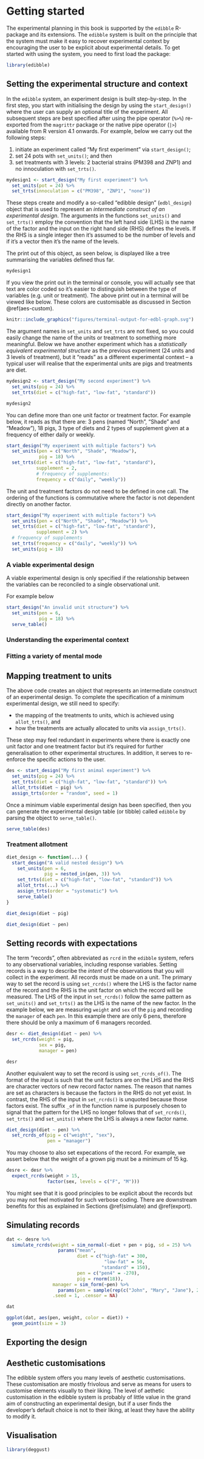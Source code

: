 # Getting started  {#start}


The experimental planning in this book is supported by the `edibble` R-package and its extensions. The `edibble` system is built on the principle that the system must make it easy to recover experimental context by encouraging the user to be explicit about experimental details. To get started with using the system, you need to first load the package: 

```r
library(edibble)
```

## Setting the experimental structure and context


In the `edibble` system, an experiment design is built step-by-step. In the first step, you start with initialising the design by using the `start_design()` where the user can supply an optional title of the experiment. All subsequent steps are best specified after using the pipe operator (`%>%`) re-exported from the `magrittr` package or the native pipe operator (`|>`) available from R version 4.1 onwards. For example, below we carry out the following steps:

1. initiate an experiment called "My first experiment" via `start_design()`; 
2. set 24 pots with `set_units()`; and then 
3. set treatments with 3 levels: 2 bacterial strains (PM398 and ZNP1) and no innoculation with `set_trts()`. 


```r
mydesign1 <- start_design("My first experiment") %>% 
  set_units(pot = 24) %>% 
  set_trts(innoculation = c("PM398", "ZNP1", "none"))
```

These steps create and modify a so-called "edibble design" (`edbl_design`) object that is used to represent an *intermediate construct of an experimental design*. The arguments in the functions `set_units()` and `set_trts()` employ the convention that the left hand side (LHS) is the name of the factor and the input on the right hand side (RHS) defines the levels. If the RHS is a single integer then it's assumed to be the number of levels and if it's a vector then it's the name of the levels. 


The print out of this object, as seen below, is displayed like a tree summarising the variables defined thus far. 

```r
mydesign1
```

If you view the print out in the terminal or console, you will actually see that text are color coded so it's easier to distinguish between the type of variables (e.g. unit or treatment). The above print out in a terminal will be viewed like below. These colors are customisable as discussed in Section \@ref(aes-custom).

```r
knitr::include_graphics("figures/terminal-output-for-edbl-graph.svg")
```




The argument names in `set_units` and `set_trts` are not fixed, so you could easily change the name of the units or treatment to something more meaningful. Below we have another experiment which has a *statistically equivalent experimental structure* as the previous experiment (24 units and 3 levels of treatment), but it "reads" as a different experimental context -- a typical user will realise that the experimental units are pigs and treatments are diet. 

```r
mydesign2 <- start_design("My second experiment") %>% 
  set_units(pig = 24) %>% 
  set_trts(diet = c("high-fat", "low-fat", "standard"))

mydesign2
```

You can define more than one unit factor or treatment factor. For example below, it reads as that there are: 3 pens (named "North", "Shade" and "Meadow"), 18 pigs, 3 type of diets and 2 types of supplement given at a frequency of either daily or weekly.

```r
start_design("My experiment with multiple factors") %>% 
  set_units(pen = c("North", "Shade", "Meadow"),
            pig = 18) %>% 
  set_trts(diet = c("high-fat", "low-fat", "standard"),
           supplement = 2, 
           # frequency of supplements:
           frequency = c("daily", "weekly"))
```

The unit and treatment factors do not need to be defined in one call. The ordering of the functions is commutative where the factor is not dependent directly on another factor. 

```r
start_design("My experiment with multiple factors") %>% 
  set_units(pen = c("North", "Shade", "Meadow")) %>%
  set_trts(diet = c("high-fat", "low-fat", "standard"),
           supplement = 2) %>% 
  # frequency of supplements
  set_trts(frequency = c("daily", "weekly")) %>% 
  set_units(pig = 18) 
```

### A viable experimental design 

::: {.info.callout}

A viable experimental design is only specified if the relationship between the variables can be reconciled to a single observational unit. 

:::

For example below 

```r
start_design("An invalid unit structure") %>% 
  set_units(pen = 6,
            pig = 18) %>% 
  serve_table()
```

### Understanding the experimental context

### Fitting a variety of mental mode 




## Mapping treatment to units {#map-trts}

The above code creates an object that represents an intermediate construct of an experimental design. To complete the specification of a minimum experimental design, we still need to specify:

* the mapping of the treatments to units, which is achieved using `allot_trts()`,  and 
* how the treatments are actually allocated to units via `assign_trts()`. 

These step may feel redundant in experiments where there is exactly one unit factor and one treatment factor but it's required for further generalisation to other experimental structures. In addition, it serves to re-enforce the specific actions to the user. 


```r
des <- start_design("My first animal experiment") %>% 
  set_units(pig = 24) %>% 
  set_trts(diet = c("high-fat", "low-fat", "standard")) %>% 
  allot_trts(diet ~ pig) %>% 
  assign_trts(order = "random", seed = 1) 
```



Once a minimum viable experimental design has been specified, then you can generate the experimental design table (or tibble) called `edibble` by parsing the object to `serve_table()`. 

```r
serve_table(des)
```

### Treatment allotment


```r
diet_design <- function(...) {
  start_design("A valid nested design") %>% 
    set_units(pen = 6,
              pig = nested_in(pen, 3)) %>% 
    set_trts(diet = c("high-fat", "low-fat", "standard")) %>% 
    allot_trts(...) %>% 
    assign_trts(order = "systematic") %>% 
    serve_table()
}

diet_design(diet ~ pig)
```


```r
diet_design(diet ~ pen)
```




## Setting records with expectations

The term "records", often abbreviated as `rcrd` in the `edibble` system, refers to any observational variables, including response variables. 
Setting records is a way to describe the _intent_ of the observations that you will collect in the experiment. All records must be made on a unit. The primary way to set the record is using `set_rcrds()` where the LHS is the factor name of the record and the RHS is the unit factor on which the record will be measured. The LHS of the input in `set_rcrds()` follow the same pattern as `set_units()` and `set_trts()` as the LHS is the name of the new factor. In the example below, we are measuring `weight` and `sex` of the `pig` and recording the `manager` of each `pen`. In this example there are only 6 pens, therefore there should be only a maximum of 6 managers recorded. 

```r
desr <- diet_design(diet ~ pen) %>% 
  set_rcrds(weight = pig,
            sex = pig,
            manager = pen) 

desr
```

Another equivalent way to set the record is using `set_rcrds_of()`. The format of the input is such that the unit factors are on the LHS and the RHS are character vectors of new record factor names. The reason that names are set as characters is because the factors in the RHS do not yet exist. In contrast, the RHS of the input in `set_rcrds()` is unquoted because those factors exist. The suffix `_of` in the function name is purposely chosen to signal that the pattern for the LHS no longer follows that of `set_rcrds()`, `set_trts()` and `set_units()` where the LHS is always a new factor name. 

```r
diet_design(diet ~ pen) %>% 
  set_rcrds_of(pig = c("weight", "sex"),
               pen = "manager")
```

You may choose to also set expecations of the record. For example, we assert below that the weight of a grown pig must be a minimum of 15 kg. 


```r
desre <- desr %>% 
  expect_rcrds(weight > 15,
               factor(sex, levels = c("F", "M")))
```

You might see that it is good principles to be explicit about the records but you may not feel motivated for such verbose coding. There are downstream benefits for this as explained in Sections \@ref(simulate) and \@ref(export). 

## Simulating records {#simulate}

```r
dat <- desre %>% 
  simulate_rcrds(weight = sim_normal(~diet + pen + pig, sd = 25) %>% 
                   params("mean", 
                          diet = c("high-fat" = 300,
                                    "low-fat" = 50,
                                   "standard" = 150),
                          pen = c("pen4" = -270),
                          pig = rnorm(18)),
                 manager = sim_form(~pen) %>% 
                   params(pen = sample(rep(c("John", "Mary", "Jane"), 2))),
                 .seed = 1, .censor = NA)

dat
```


```r
ggplot(dat, aes(pen, weight, color = diet)) + 
  geom_point(size = 3) 
```

## Exporting the design {#export}


## Aesthetic customisations {#aes-custom}

The edibble system offers you many levels of aesthetic customisations. These customisation are mostly frivolous and serve as means for users to customise elements visually to their liking. The level of aethetic customisation in the edibble system is probably of little value in the grand aim of constructing an experimental design, but if a user finds the developer's default choice is not to their liking, at least they have the ability to modify it.  


## Visualisation 

```r
library(deggust)
```

